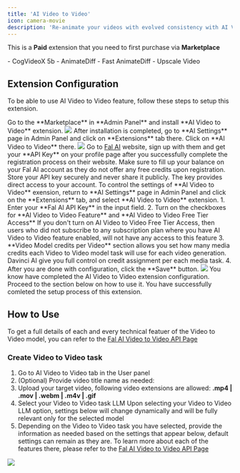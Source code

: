 ```yaml
---
title: 'AI Video to Video'
icon: camera-movie
description: 'Re-animate your videos with evolved consistency with AI Video to Video Extension by simply uploading your target video and include desired prompt to animate'
---
```


<Warning>This is a **Paid** extension that you need to first purchase via **Marketplace**</Warning>

<Card title="Included Video to Video Models" >
- CogVideoX 5b
- AnimateDiff
- Fast AnimateDiff
- Upscale Video
</Card>


## Extension Configuration
To be able to use AI Video to Video feature, follow these steps to setup this extension.

<Steps>
  <Step title="Step 1">
    Go to the **Marketplace** in **Admin Panel** and install **AI Video to Video** extension.     
    <img src="/images/extensions/video-video/video-1.png" />    
  </Step>
  <Step title="Step 2">
    After installation is completed, go to **AI Settings** page in Admin Panel and click on **Extensions** tab there. Click on **AI Video to Video** there. 
    <img src="/images/extensions/video-video/video-2.png" />
  </Step>
  <Step title="Step 3">
     Go to <a href="https://fal.ai/" target="_blank">Fal AI</a> website, sign up with them and get your **API Key** on your profile page after you successfully complete the registration process on their website.
     Make sure to fill up your balance on your Fal AI account as they do not offer any free credits upon registration. 
    <Note>Store your API key securely and never share it publicly. The key provides direct access to your account.</Note>
  </Step>
   <Step title="Step 4">
   To control the settings of **AI Video to Video** exension, return to **AI Settings** page in Admin Panel and click on the **Extensions** tab, and select **AI Video to Video** extension. 
    1. Enter your **Fal AI API Key** in the input field. 
    2. Turn on the checkboxes for **AI Video to Video Feature** and **AI Video to Video Free Tier Access** 
    <Note>If you don't turn on AI Video to Video Free Tier Access, then users who did not subscribe to any subscription plan where you have AI Video to Video feature enabled, will not have any access to this feature</Note>
    3. **Video Model credits per Video** section allows you set how many media credits each Video to Video model task will use for each video generation. Davinci AI give you full control on credit assignment per each media task.  
    4. After you are done with configuration, click the **Save** button.  
    <img src="/images/extensions/video-video/video-3.png" />
  </Step>
  <Step title="Step 5">
    You know have completed the AI Video to Video extension configuration. Proceed to the section below on how to use it. 
  </Step>
</Steps>

<Check>
You have successfully comleted the setup process of this extension.
</Check>

## How to Use
To get a full details of each and every technical featuer of the Video to Video model, you can refer to the  <a href="https://fal.ai/models?categories=video-to-video" target="_blank">Fal AI Video to Video API Page</a>

### Create Video to Video task

1. Go to AI Video to Video tab in the User panel 
2. (Optional) Provide video title name as needed:
3. Upload your target video, following video extensions are allowed: **.mp4 | .mov | .webm | .m4v | .gif**
4. Select your Video to Video task LLM
<Note>Upon selecting your Video to Video LLM option, settings below will change dynamically and will be fully relevant only for the selected model</Note>
5. Depending on the Video to Video task you have selected, provide the information as needed based on the settings that appear below, default settings can remain as they are. To learn more about each of the features there, please refer to the <a href="https://fal.ai/models?categories=video-to-video" target="_blank">Fal AI Video to Video API Page</a>

<img src="/images/extensions/video-video/video-4.png" />

